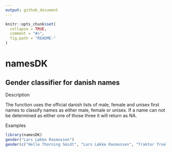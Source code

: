 ```yaml
---
output: github_document
---
```


<!-- README.md is generated from README.Rmd. Please edit that file -->

```r
knitr::opts_chunk$set(
  collapse = TRUE,
  comment = "#>",
  fig.path = "README-"
)
```
# namesDK

## Gender classifier for danish names

Description

The function uses the official danish lists of male, female and unisex first names to classify names as either male, female or unisex. If a name can not be determined as either one of those three it will return as NA.

Examples

```r
library(namesDK)
gender("Lars Løkke Rasmussen")
gender(c("Helle Thorning Smidt", "Lars Løkke Rasmussen", "Traktor Troels"))
```
